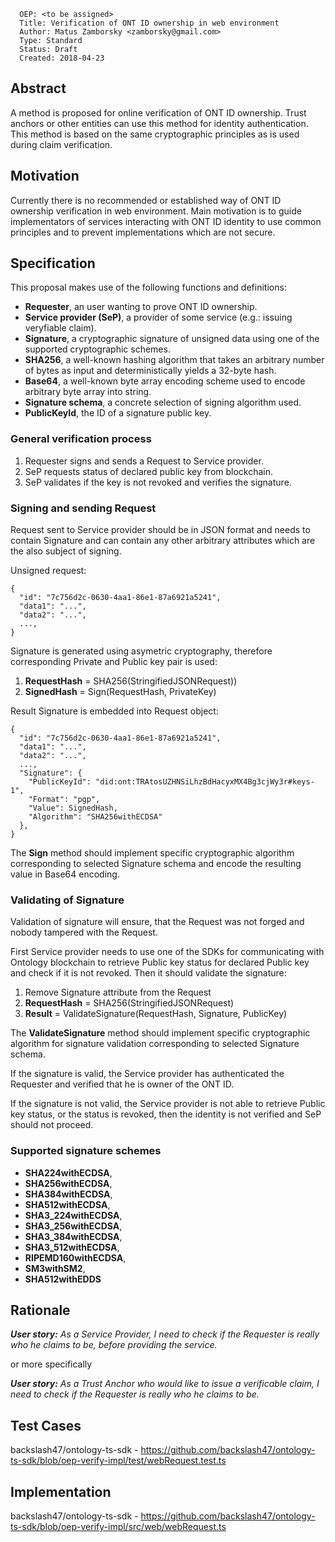 <pre>
  OEP: <to be assigned>
  Title: Verification of ONT ID ownership in web environment
  Author: Matus Zamborsky <zamborsky@gmail.com>
  Type: Standard
  Status: Draft
  Created: 2018-04-23
</pre>

==Abstract==

A method is proposed for online verification of ONT ID ownership. Trust anchors or other entities can use this method for identity authentication. 
This method is based on the same cryptographic principles as is used during claim verification.

==Motivation==

Currently there is no recommended or established way of ONT ID ownership verification in web environment. Main motivation is to guide implementators of services interacting with ONT ID identity to use common principles and to prevent implementations which are not secure. 

==Specification==

This proposal makes use of the following functions and definitions:

*'''Requester''', an user wanting to prove ONT ID ownership.
*'''Service provider (SeP)''', a provider of some service (e.g.: issuing veryfiable claim).
*'''Signature''', a cryptographic signature of unsigned data using one of the supported cryptographic schemes.
*'''SHA256''', a well-known hashing algorithm that takes an arbitrary number of bytes as input and deterministically yields a 32-byte hash.
*'''Base64''', a well-known byte array encoding scheme used to encode arbitrary byte array into string. 
*'''Signature schema''', a concrete selection of signing algorithm used.
*'''PublicKeyId''', the ID of a signature public key.

===General verification process===
#Requester signs and sends a Request to Service provider.
#SeP requests status of declared public key from blockchain.
#SeP validates if the key is not revoked and verifies the signature.

===Signing and sending Request===
Request sent to Service provider should be in JSON format and needs to contain Signature and can contain any other arbitrary attributes which are the also subject of signing.

Unsigned request:

<pre>
{
  "id": "7c756d2c-0630-4aa1-86e1-87a6921a5241",
  "data1": "...",
  "data2": "...",
  ...,
}
</pre>

Signature is generated using asymetric cryptography, therefore corresponding Private and Public key pair is used:

# '''RequestHash''' = SHA256(StringifiedJSONRequest))
# '''SignedHash''' = Sign(RequestHash, PrivateKey)

Result Signature is embedded into Request object:

<pre>
{
  "id": "7c756d2c-0630-4aa1-86e1-87a6921a5241",
  "data1": "...",
  "data2": "...",
  ...,
  "Signature": {
    "PublicKeyId": "did:ont:TRAtosUZHNSiLhzBdHacyxMX4Bg3cjWy3r#keys-1",
    "Format": "pgp",
    "Value": SignedHash,
    "Algorithm": "SHA256withECDSA"
  },
}
</pre>

The '''Sign''' method should implement specific cryptographic algorithm corresponding to selected Signature schema and encode the resulting value in Base64 encoding.

===Validating of Signature===
Validation of signature will ensure, that the Request was not forged and nobody tampered with the Request. 

First Service provider needs to use one of the SDKs for communicating with Ontology blockchain to retrieve Public key status for declared Public key and check if it is not revoked. Then it should validate the signature:

#Remove Signature attribute from the Request
#'''RequestHash''' = SHA256(StringifiedJSONRequest)
#'''Result''' = ValidateSignature(RequestHash, Signature, PublicKey)

The '''ValidateSignature''' method should implement specific cryptographic algorithm for signature validation corresponding to selected Signature schema.

If the signature is valid, the Service provider has authenticated the Requester and verified that he is owner of the ONT ID.

If the signature is not valid, the Service provider is not able to retrieve Public key status, or the status is revoked, then the identity is not verified and SeP should not proceed.

===Supported signature schemes===
*'''SHA224withECDSA''',
*'''SHA256withECDSA''',
*'''SHA384withECDSA''',
*'''SHA512withECDSA''',
*'''SHA3_224withECDSA''',
*'''SHA3_256withECDSA''',
*'''SHA3_384withECDSA''',
*'''SHA3_512withECDSA''',
*'''RIPEMD160withECDSA''',
*'''SM3withSM2''',
*'''SHA512withEDDS'''

==Rationale==

'''''User story:''' As a Service Provider, I need to check if the Requester is really who he claims to be, before providing the service.''

or more specifically

'''''User story:''' As a Trust Anchor who would like to issue a verificable claim, I need to check if the Requester is really who he claims to be.''

==Test Cases==
backslash47/ontology-ts-sdk - https://github.com/backslash47/ontology-ts-sdk/blob/oep-verify-impl/test/webRequest.test.ts

==Implementation==

backslash47/ontology-ts-sdk - https://github.com/backslash47/ontology-ts-sdk/blob/oep-verify-impl/src/web/webRequest.ts
